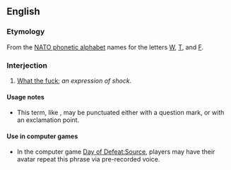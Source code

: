 ==English==

===Etymology===
From the [[w:NATO phonetic alphabet|NATO phonetic alphabet]] names for the letters [[W]], [[T]], and [[F]].

===Interjection===
{{en-intj|pos=[[whiskey]] [[tango]] [[foxtrot]]}}

# {{euphemism}} [[what the fuck|What the fuck]]; ''an expression of shock''.

====Usage notes====
* This term, like {{term|what the fuck}}, may be punctuated either with a question mark, or with an exclamation point.

====Use in computer games ====
* In the computer game [[Day of Defeat:Source]], players may have their avatar repeat this phrase via pre-recorded voice.